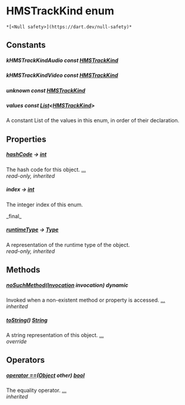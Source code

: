 # HMSTrackKind enum

    *[<Null safety>](https://dart.dev/null-safety)*

## Constants

##### kHMSTrackKindAudio const [HMSTrackKind](../hmssdk_flutter/HMSTrackKind-class)

##### kHMSTrackKindVideo const [HMSTrackKind](../hmssdk_flutter/HMSTrackKind-class)

##### unknown const [HMSTrackKind](../hmssdk_flutter/HMSTrackKind-class)

##### values const [List](https://api.flutter.dev/flutter/dart-core/List-class.html)&lt;[HMSTrackKind](../hmssdk_flutter/HMSTrackKind-class)>

<p>A constant List of the values in this enum, in order of their declaration.</p>

## Properties

##### [hashCode](https://api.flutter.dev/flutter/dart-core/Object/hashCode.html) &#8594; [int](https://api.flutter.dev/flutter/dart-core/int-class.html)

The hash code for this object. [...](https://api.flutter.dev/flutter/dart-core/Object/hashCode.html)  
_read-only, inherited_

##### index &#8594; [int](https://api.flutter.dev/flutter/dart-core/int-class.html)

<p>The integer index of this enum.</p>   
_final_

##### [runtimeType](https://api.flutter.dev/flutter/dart-core/Object/runtimeType.html) &#8594; [Type](https://api.flutter.dev/flutter/dart-core/Type-class.html)

A representation of the runtime type of the object.  
_read-only, inherited_

## Methods

##### [noSuchMethod](https://api.flutter.dev/flutter/dart-core/Object/noSuchMethod.html)([Invocation](https://api.flutter.dev/flutter/dart-core/Invocation-class.html) invocation) dynamic

Invoked when a non-existent method or property is accessed. [...](https://api.flutter.dev/flutter/dart-core/Object/noSuchMethod.html)  
_inherited_

##### [toString](../hmssdk_flutter/HMSTrackKind/toString)() [String](https://api.flutter.dev/flutter/dart-core/String-class.html)

A string representation of this object. [...](../hmssdk_flutter/HMSTrackKind/toString)  
_override_

## Operators

##### [operator ==](https://api.flutter.dev/flutter/dart-core/Object/operator_equals.html)([Object](https://api.flutter.dev/flutter/dart-core/Object-class.html) other) [bool](https://api.flutter.dev/flutter/dart-core/bool-class.html)

The equality operator. [...](https://api.flutter.dev/flutter/dart-core/Object/operator_equals.html)  
_inherited_
